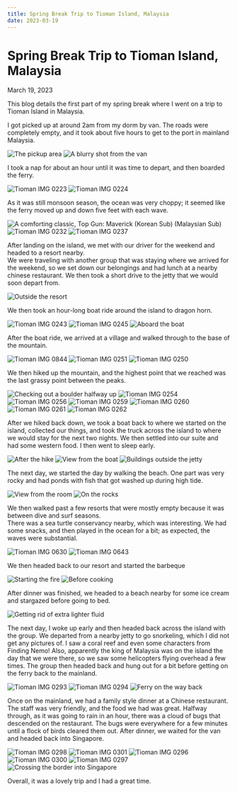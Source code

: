 ```yaml
---
title: Spring Break Trip to Tioman Island, Malaysia
date: 2023-03-19
---
```


# Spring Break Trip to Tioman Island, Malaysia

March 19, 2023

This blog details the first part of my spring break where I went on a trip to 
Tioman Island in Malaysia.

I got picked up at around 2am from my dorm by van.  The roads were completely 
empty, and it took about five hours to get to the port in mainland Malaysia.

<Row>
  <Img
    src="tioman/IMG_0219.JPG"
    alt="The pickup area"
    caption="The pickup area" />
  <Img
    src="tioman/IMG_0221.JPG"
    alt="A blurry shot from the van"
    caption="A blurry shot from the van" />
</Row>

I took a nap for about an hour until it was time to depart, and then boarded the ferry.

<Row desc="Photos from the port">
  <Img
    src="tioman/IMG_0223.JPG"
    alt="Tioman IMG 0223"
    caption="" />
  <Img
    src="tioman/IMG_0224.JPG"
    alt="Tioman IMG 0224"
    caption="" />
</Row>
  
As it was still monsoon season, the ocean was very choppy; it seemed like the ferry moved 
up and down five feet with each wave.

<Row>
  <Img
    src="tioman/IMG_0226.JPG"
    alt="A comforting classic, Top Gun: Maverick (Korean Sub) (Malaysian Sub)"
    caption="A comforting classic, Top Gun: Maverick (Korean Sub) (Malaysian Sub)" />
</Row>

<Row>
  <Img
    src="tioman/IMG_0232.JPG"
    alt="Tioman IMG 0232"
    caption="" />
  <Img
    src="tioman/IMG_0237.JPG"
    alt="Tioman IMG 0237"
    caption="" />
</Row>
  
After landing on the island, we met with our driver for the weekend and headed to a resort nearby.  
We were traveling with another group that was staying where we arrived for the weekend, so we set 
down our belongings and had lunch at a nearby chinese restaurant.  We then took a short drive to the 
jetty that we would soon depart from.

<Row>
  <Img
    src="tioman/IMG_0241.JPG"
    alt="Outside the resort"
    caption="Outside the resort" />
</Row>

We then took an hour-long boat ride around the island to dragon horn.

<Row desc="The jetty; our boat was at the orange dock">
  <Img
    src="tioman/IMG_0243.JPG"
    alt="Tioman IMG 0243"
    caption="" />
  <Img
    src="tioman/IMG_0245.JPG"
    alt="Tioman IMG 0245"
    caption="" />
</Row>

<Row>
  <Img
    src="tioman/IMG_0455.JPG"
    alt="Aboard the boat"
    caption="Aboard the boat" />
</Row>

After the boat ride, we arrived at a village and walked through to the base of the mountain.

<Row desc="At the dock, and dragons horn from a couple angles">
  <Img
    src="tioman/IMG_0844.JPG"
    alt="Tioman IMG 0844"
    caption="" />
  <Img
    src="tioman/IMG_0251.JPG"
    alt="Tioman IMG 0251"
    caption="" />
  <Img
    src="tioman/IMG_0250.JPG"
    alt="Tioman IMG 0250"
    caption="" />
</Row>

We then hiked up the mountain, and the highest point that we reached was the last grassy point between 
the peaks.

<Row>
  <Img
    src="tioman/IMG_0797.JPG"
    alt="Checking out a boulder halfway up"
    caption="Checking out a boulder halfway up" />
</Row>

<Row desc="Views from near the top">
  <Img
    src="tioman/IMG_0254.JPG"
    alt="Tioman IMG 0254"
    caption="" />
  <Img
    src="tioman/IMG_0256.JPG"
    alt="Tioman IMG 0256"
    caption="" />
  <Img
    src="tioman/IMG_0259.JPG"
    alt="Tioman IMG 0259"
    caption="" />
</Row>

<Row desc="Photos from near the highest point we reached">
  <Img
    src="tioman/IMG_0260.JPG"
    alt="Tioman IMG 0260"
    caption="" />
  <Img
    src="tioman/IMG_0261.JPG"
    alt="Tioman IMG 0261"
    caption="" />
  <Img
    src="tioman/IMG_0262.JPG"
    alt="Tioman IMG 0262"
    caption="" />
</Row>
  
After we hiked back down, we took a boat back to where we started on the island, collected our things, 
and took the truck across the island to where we would stay for the next two nights.  We then settled 
into our suite and had some western food.  I then went to sleep early.

<Row>
  <Img
    src="tioman/IMG_0469.JPG"
    alt="After the hike"
    caption="After the hike" />
  <Img
    src="tioman/IMG_0461.JPG"
    alt="View from the boat"
    caption="View from the boat" />
  <Img
    src="tioman/IMG_0452.JPG"
    alt="Buildings outside the jetty"
    caption="Buildings outside the jetty" />
</Row>

The next day, we started the day by walking the beach.  One part was very rocky and had ponds with fish 
that got washed up during high tide.

<Row>
  <Img
    src="tioman/IMG_0272.JPG"
    alt="View from the room"
    caption="View from the room" />
  <Img
    src="tioman/IMG_0802.JPG"
    alt="On the rocks"
    caption="On the rocks" />
</Row>

We then walked past a few resorts that were mostly empty because it was between dive and surf seasons.  
There was a sea turtle conservancy nearby, which was interesting.  We had some snacks, and then played in 
the ocean for a bit; as expected, the waves were substantial.

<Row>
  <Img
    src="tioman/IMG_0630.JPG"
    alt="Tioman IMG 0630"
    caption="" />
  <Img
    src="tioman/IMG_0643.JPG"
    alt="Tioman IMG 0643"
    caption="" />
</Row>

We then headed back to our resort and started the barbeque

<Row>
  <Img
    src="tioman/IMG_0276.JPG"
    alt="Starting the fire"
    caption="Starting the fire" />
  <Img
    src="tioman/IMG_0284.JPG"
    alt="Before cooking"
    caption="Before cooking" />
</Row>

After dinner was finished, we headed to a beach nearby for some ice cream and stargazed before going to bed.

<Row>
  <Img
    src="tioman/IMG_0286.JPG"
    alt="Getting rid of extra lighter fluid"
    caption="Getting rid of extra lighter fluid" />
</Row>


The next day, I woke up early and then headed back across the island with the group.  We departed from a nearby 
jetty to go snorkeling, which I did not get any pictures of.  I saw a coral reef and even some characters from 
Finding Nemo!  Also, apparently the king of Malaysia was on the island the day that we were there, so we saw some 
helicopters flying overhead a few times.  The group then headed back and hung out for a bit before getting on the 
ferry back to the mainland.

<Row desc="Views from the resort before leaving">
  <Img
    src="tioman/IMG_0293.JPG"
    alt="Tioman IMG 0293"
    caption="" />
  <Img
    src="tioman/IMG_0294.JPG"
    alt="Tioman IMG 0294"
    caption="" />
</Row>

<Row>
  <Img
    src="tioman/IMG_0239.JPG"
    alt="Ferry on the way back"
    caption="Ferry on the way back" />
</Row>

Once on the mainland, we had a family style dinner at a Chinese restaurant.  The staff was very friendly, and the 
food we had was great.  Halfway through, as it was going to rain in an hour, there was a cloud of bugs that descended 
on the restaurant.  The bugs were everywhere for a few minutes until a flock of birds cleared them out.  After dinner, 
we waited for the van and headed back into Singapore. 

<Row desc="Restaurant and food">
  <Img
    src="tioman/IMG_0298.JPG"
    alt="Tioman IMG 0298"
    caption="" />
  <Img
    src="tioman/IMG_0301.JPG"
    alt="Tioman IMG 0301"
    caption="" />
  <Img
    src="tioman/IMG_0296.JPG"
    alt="Tioman IMG 0296"
    caption="" />
</Row>
  

<Row desc="Outside the restaurant">
  <Img
    src="tioman/IMG_0300.JPG"
    alt="Tioman IMG 0300"
    caption="" />
  <Img
    src="tioman/IMG_0297.JPG"
    alt="Tioman IMG 0297"
    caption="" />
</Row>

<Row>
  <Img
    src="tioman/IMG_0303.JPG"
    alt="Crossing the border into Singapore"
    caption="Crossing the border into Singapore" />
</Row>

Overall, it was a lovely trip and I had a great time.

